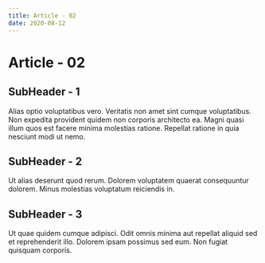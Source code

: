 ```yaml
---
title: Article - 02
date: 2020-08-12
---
```


# Article - 02

## SubHeader - 1

Alias optio voluptatibus vero. Veritatis non amet sint cumque voluptatibus. Non expedita provident quidem non corporis architecto ea. Magni quasi illum quos est facere minima molestias ratione. Repellat ratione in quia nesciunt modi ut nemo.

## SubHeader - 2

Ut alias deserunt quod rerum. Dolorem voluptatem quaerat consequuntur dolorem. Minus molestias voluptatum reiciendis in.

## SubHeader - 3

Ut quae quidem cumque adipisci. Odit omnis minima aut repellat aliquid sed et reprehenderit illo. Dolorem ipsam possimus sed eum. Non fugiat quisquam corporis.
